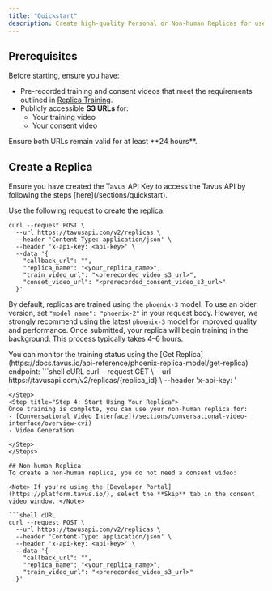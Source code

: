 ```yaml
---
title: "Quickstart"
description: Create high-quality Personal or Non-human Replicas for use in conversations.
---
```


## Prerequisites

Before starting, ensure you have:
- Pre-recorded training and consent videos that meet the requirements outlined in [Replica Training](/sections/replica-training).
- Publicly accessible **S3 URLs** for:
  - Your training video
  - Your consent video

<Note>
Ensure both URLs remain valid for at least **24 hours**.
</Note>

## Create a Replica
<Steps>
<Step title="Step 1: Get an API Key" titleSize="h3">
Ensure you have created the Tavus API Key to access the Tavus API by following the steps [here](/sections/quickstart).
</Step>
<Step title="Step 2: Make a Request">

Use the following request to create the replica:

```shell cURL
curl --request POST \
  --url https://tavusapi.com/v2/replicas \
  --header 'Content-Type: application/json' \
  --header 'x-api-key: <api-key>' \
  --data '{
    "callback_url": "",
    "replica_name": "<your_replica_name>",
    "train_video_url": "<prerecorded_video_s3_url>",
    "conset_video_url": "<prerecorded_consent_video_s3_url>"
  }'
```
<Note> By default, replicas are trained using the `phoenix-3` model. To use an older version, set `"model_name": "phoenix-2"` in your request body. However, we strongly recommend using the latest `phoenix-3` model for improved quality and performance. </Note>
Once submitted, your replica will begin training in the background.
<Note>
This process typically takes 4–6 hours.
</Note>

</Step>
<Step title="Step 3: Check Replica Status">
You can monitor the training status using the [Get Replica](https://docs.tavus.io/api-reference/phoenix-replica-model/get-replica) endpoint:
```shell cURL
curl --request GET \
  --url https://tavusapi.com/v2/replicas/{replica_id} \
  --header 'x-api-key: <api-key>'

```
</Step>
<Step title="Step 4: Start Using Your Replica">
Once training is complete, you can use your non-human replica for:
- [Conversational Video Interface](/sections/conversational-video-interface/overview-cvi)
- Video Generation

</Step>
</Steps>

## Non-human Replica
To create a non-human replica, you do not need a consent video:

<Note> If you're using the [Developer Portal](https://platform.tavus.io/), select the **Skip** tab in the consent video window. </Note>

```shell cURL
curl --request POST \
  --url https://tavusapi.com/v2/replicas \
  --header 'Content-Type: application/json' \
  --header 'x-api-key: <api-key>' \
  --data '{
    "callback_url": "",
    "replica_name": "<your_replica_name>",
    "train_video_url": "<prerecorded_video_s3_url>"
  }'
```